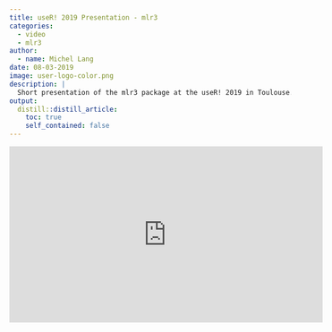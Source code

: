 ```yaml
---
title: useR! 2019 Presentation - mlr3
categories:
  - video
  - mlr3
author:
  - name: Michel Lang
date: 08-03-2019
image: user-logo-color.png
description: |
  Short presentation of the mlr3 package at the useR! 2019 in Toulouse.
output:
  distill::distill_article:
    toc: true
    self_contained: false
---
```


<iframe width="560" height="315" src="https://www.youtube.com/embed/wsP2hiFnDQs?rel=0" frameborder="0" allowfullscreen></iframe>
